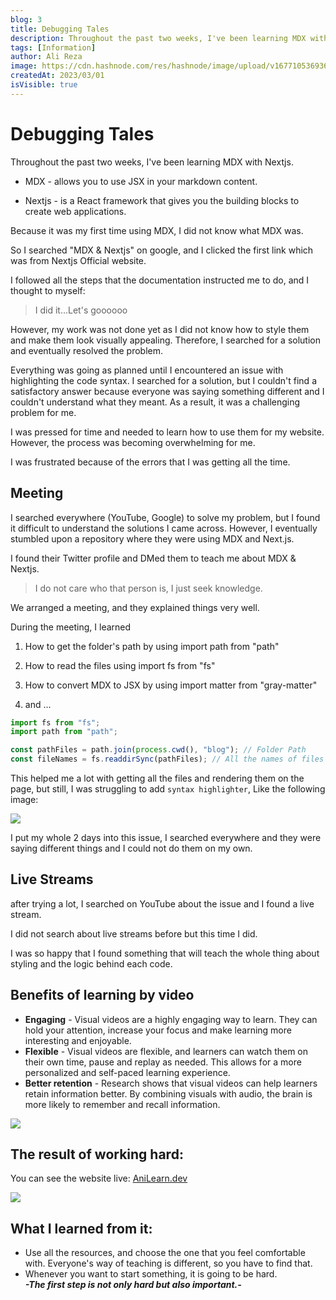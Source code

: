 ```yaml
---
blog: 3
title: Debugging Tales
description: Throughout the past two weeks, I've been learning MDX with Nextjs.
tags: [Information]
author: Ali Reza
image: https://cdn.hashnode.com/res/hashnode/image/upload/v1677105369366/9cfd870b-146f-4867-b598-b55b173a6bac.png?w=1600&h=840&fit=crop&crop=entropy&auto=compress,format&format=webp
createdAt: 2023/03/01
isVisible: true
---
```


# Debugging Tales

Throughout the past two weeks, I've been learning MDX with Nextjs.

- MDX - allows you to use JSX in your markdown content.

- Nextjs - is a React framework that gives you the building blocks to create web applications.

Because it was my first time using MDX, I did not know what MDX was.

So I searched "MDX & Nextjs" on google, and I clicked the first link which was from Nextjs Official website.

I followed all the steps that the documentation instructed me to do, and I thought to myself:

> I did it...Let's goooooo

However, my work was not done yet as I did not know how to style them and make them look visually appealing. Therefore, I searched for a solution and eventually resolved the problem.

Everything was going as planned until I encountered an issue with highlighting the code syntax. I searched for a solution, but I couldn't find a satisfactory answer because everyone was saying something different and I couldn't understand what they meant. As a result, it was a challenging problem for me.

I was pressed for time and needed to learn how to use them for my website. However, the process was becoming overwhelming for me.

I was frustrated because of the errors that I was getting all the time.

## Meeting

I searched everywhere (YouTube, Google) to solve my problem, but I found it difficult to understand the solutions I came across. However, I eventually stumbled upon a repository where they were using MDX and Next.js.

I found their Twitter profile and DMed them to teach me about MDX & Nextjs.

> I do not care who that person is, I just seek knowledge.

We arranged a meeting, and they explained things very well.

During the meeting, I learned

1. How to get the folder's path by using import path from "path"

1. How to read the files using import fs from "fs"

1. How to convert MDX to JSX by using import matter from "gray-matter"

1. and ...

```jsx:app.jsx {1,2} showLineNumbers
import fs from "fs";
import path from "path";

const pathFiles = path.join(process.cwd(), "blog"); // Folder Path
const fileNames = fs.readdirSync(pathFiles); // All the names of files that exist in a folder.
```

This helped me a lot with getting all the files and rendering them on the page, but still, I was struggling to add `syntax highlighter`, Like the following image:

<img src="https://cdn.hashnode.com/res/hashnode/image/upload/v1677113900303/3e701870-826d-4832-8744-9b05c504e583.png?auto=compress,format&format=webp" />

I put my whole 2 days into this issue, I searched everywhere and they were saying different things and I could not do them on my own.

## Live Streams

after trying a lot, I searched on YouTube about the issue and I found a live stream.

I did not search about live streams before but this time I did.

I was so happy that I found something that will teach the whole thing about styling and the logic behind each code.

## Benefits of learning by video

- **Engaging** - Visual videos are a highly engaging way to learn. They can hold your attention, increase your focus and make learning more interesting and enjoyable.
- **Flexible** - Visual videos are flexible, and learners can watch them on their own time, pause and replay as needed. This allows for a more personalized and self-paced learning experience.
- **Better retention** - Research shows that visual videos can help learners retain information better. By combining visuals with audio, the brain is more likely to remember and recall information.

<img src="https://cdn.hashnode.com/res/hashnode/image/upload/v1677114617532/3484e807-3e76-4738-a0b0-753402f52a6f.png?auto=compress,format&format=webp" />

## The result of working hard:

You can see the website live: [AniLearn.dev](https://www.anilearn.dev/)

<img src="https://cdn.hashnode.com/res/hashnode/image/upload/v1677116264830/59b72616-ade6-460f-a77b-7c8d446f4a0b.png?auto=compress,format&format=webp" />

## What I learned from it:

- Use all the resources, and choose the one that you feel comfortable with. Everyone's way of teaching is different, so you have to find that.
- Whenever you want to start something, it is going to be hard. <br />
  **_-The first step is not only hard but also important.-_**
